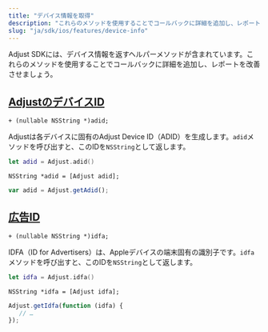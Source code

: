 ```yaml
---
title: "デバイス情報を取得"
description: "これらのメソッドを使用することでコールバックに詳細を追加し、レポートを改善させましょう。"
slug: "ja/sdk/ios/features/device-info"
---
```


Adjust SDKには、デバイス情報を返すヘルパーメソッドが含まれています。これらのメソッドを使用することでコールバックに詳細を追加し、レポートを改善させましょう。

## [AdjustのデバイスID](adjust-device-identifier)

```objc
+ (nullable NSString *)adid;
```

Adjustは各デバイスに固有のAdjust Device ID（ADID）を生成します。`adid`メソッドを呼び出すと、このIDを`NSString`として返します。

<Tabs>
<Tab title="Swift" sync="swift">

```swift
let adid = Adjust.adid()
```

</Tab>
<Tab title="Objective-C" sync="objc">

```objc
NSString *adid = [Adjust adid];
```

</Tab>
<Tab title="Javascript" sync="js">

```js
var adid = Adjust.getAdid();
```

</Tab>
</Tabs>

## [広告ID](id-for-advertisers)

```objc
+ (nullable NSString *)idfa;
```

IDFA（ID for Advertisers）は、Appleデバイスの端末固有の識別子です。`idfa`メソッドを呼び出すと、このIDを`NSString`として返します。

<Tabs>
<Tab title="Swift" sync="swift">

```swift
let idfa = Adjust.idfa()
```

</Tab>
<Tab title="Objective-C" sync="objc">

```objc
NSString *idfa = [Adjust idfa];
```

</Tab>
<Tab title="Javascript" sync="js">

```js
Adjust.getIdfa(function (idfa) {
   // …
});
```

</Tab>
</Tabs>
